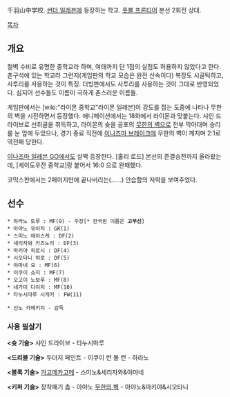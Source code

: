千羽山中学校. [[썬더 일레븐]]에 등장하는 학교. [[풋볼 프론티어]] 본선 2회전 상대.

[[목차]]

== 개요 ==

철벽 수비로 유명한 중학교라 하며, 여태까지 단 1점의 실점도 허용하지 않았다고 한다. 촌구석에 있는 학교라 그런지(게임판의 학교 모습은 완전 산속이다) 복장도 시골틱하고, 사투리를 사용하는 것이 특징. 더빙판에서도 사투리를 사용하는 것이 그대로 반영되었다. 심지어 선수들도 이름이 극하게 촌스러운 이름들.

게임판에서는 [wiki:"라이몬 중학교"라이몬 일레븐]이 강도를 잡는 도중에 나타나 무한의 벽을 시전하면서 등장했다. 애니메이션에서는 18화에서 라이몬과 맞붙는다. 샤인 드라이브로 선취골을 취득하고, 라이몬의 슛을 공포의 [[무한의 벽]]으로 전부 막아대며 승리를 눈 앞에 두었으나, 경기 종료 직전에 [[이나즈마 브레이크]]에 무한의 벽이 깨지며 2:1로 역전패 당한다.

[[이나즈마 일레븐 GO]]에서도 살짝 등장한다. [홀리 로드] 본선의 준결승전까지 올라왔는데, [세이도우잔 중학교]랑 붙어서 16:0 으로 완패했다.

코믹스판에서는 2페이지만에 끝나버리는(......) 안습함의 저력을 보여주었다.

== 선수 ==
 * 하라노 토루 : MF(9) - 주장[* 한국판 이름은 '''고무신''']
 * 아야노 유이치 : GK(1)
 * 스미노 에이스케 : DF(2)
 * 세리자와 카즈노리 : DF(3)
 * 마키야 히로시 : DF(4)
 * 시오타니 히로 : DF(5)
 * 야마네 요 : MF(6)
 * 이쿠이 쇼지 : MF(7)
 * 오고이 노보루 : MF(8)
 * 네가미 다이치 : MF(10)
 * 타누시마루 시게키 : FW(11)

 * 신노 카메키치 - 감독

=== 사용 필살기 ===
'''<슛 기술>'''
샤인 드라이브 - 타누시마루

'''<드리블 기술>'''
두더지 페인트 - 이쿠이
런 볼 런 - 하라노

'''<블록 기술>'''
[[카고메카고메]] - 스미노&세리자와&야마네

'''<키퍼 기술>'''
장착패기 촙 - 아야노
[[무한의 벽]] - 아야노&마키야&시오타니
